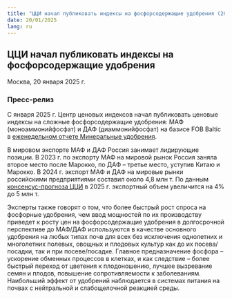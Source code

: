 ```yaml
---
title: "ЦЦИ начал публиковать индексы на фосфорсодержащие удобрения (20 января 2025)"
date: 20/01/2025
lang: ru
---
```


## ЦЦИ начал публиковать индексы на фосфорсодержащие удобрения

Москва, 20 января 2025 г.

### Пресс-релиз

С января 2025 г. Центр ценовых индексов начал публиковать ценовые индексы на сложные фосфорсодержащие удобрения: МАФ (моноаммонийфосфат) и ДАФ (диаммонийфосфат) на базисе FOB Baltic в [еженедельном отчете Минеральные удобрения](https://pbc-index.ru/markets/markets-fertilizers.html).

В мировом экспорте МАФ и ДАФ Россия занимает лидирующие позиции. В 2023 г. по экспорту МАФ на мировой рынок Россия заняла второе место после Марокко, по ДАФ – третье место, уступив Китаю и Марокко. В 2024 г. экспорт МАФ и ДАФ на мировые рынки российскими предприятиями составил около 4,8 млн т. По данным [консенсус-прогноза ЦЦИ](https://pbc-index.ru/forecasts/forecast-fertilizers.html) в 2025 г. экспортный объем увеличится на 4% до 5 млн т.

Эксперты также говорят о том, что более быстрый рост спроса на фосфорные удобрения, чем ввод мощностей по их производству приведет к росту цен на фосфорсодержащие удобрения в долгосрочной перспективе до МАФ/ДАФ используются в качестве основного удобрения на любых типах почв для всех без исключения однолетних и многолетних полевых, овощных и плодовых культур как до их посева/посадки, так и при посеве/посадке. Главное предназначение фосфора – ускорение обменных процессов в клетках, и как следствие – более быстрый переход от цветения к плодоношению, лучшее вызревание семян и плодов, повышение сопротивляемости к заболеваниям. Наибольший эффект от удобрений наблюдается в системах питания на почвах с нейтральной и слабощелочной реакцией среды.
